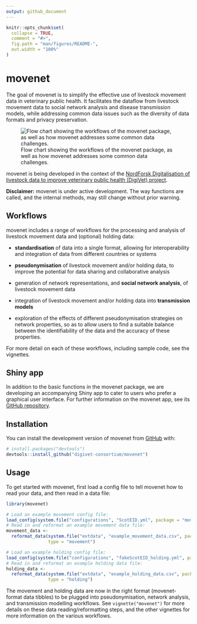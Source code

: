```yaml
---
output: github_document
---
```


<!-- README.md is generated from README.Rmd. Please edit that file -->

```r
knitr::opts_chunk$set(
  collapse = TRUE,
  comment = "#>",
  fig.path = "man/figures/README-",
  out.width = "100%"
)
```

# movenet
The goal of movenet is to simplify the effective use of livestock movement data in veterinary 
public health. It facilitates the dataflow from livestock movement data to social 
network analysis and disease transmission models, while addressing common data issues 
such as the diversity of data formats and privacy preservation.

![Flow chart showing the workflows of the movenet package, as well as how movenet addresses some common data challenges.](man/figures/movenet_summary.png)

movenet is being developed in the context of the [NordForsk Digitalisation of livestock data to improve veterinary public health (DigiVet) project](https://www.nordforsk.org/projects/digitalisation-livestock-data-improve-veterinary-public-health).

**Disclaimer:**
movenet is under active development. The way functions are called, and the internal methods, may still change without prior warning.

## Workflows
movenet includes a range of workflows for the processing and analysis of livestock movement data and (optional) holding data:

  - **standardisation** of data into a single format, allowing for interoperability and integration of data from different countries or systems
  - **pseudonymisation** of livestock movement and/or holding data, to improve the potential for data sharing and collaborative analysis

  -	generation of network representations, and **social network analysis**, of livestock movement data

  -	integration of livestock movement and/or holding data into **transmission models**
  
  -	exploration of the effects of different pseudonymisation strategies on network properties, so as to allow users to find a suitable balance between the identifiability of the data and the accuracy of these properties.
  
For more detail on each of these workflows, including sample code, see the vignettes.

## Shiny app

In addition to the basic functions in the movenet package, we are developing an accompanying Shiny app
to cater to users who prefer a graphical user interface.
For further information on the movenet app, see its [GitHub repository](https://github.com/digivet-consortium/movenetapp).

## Installation

You can install the development version of movenet from [GitHub](https://github.com/) with:

``` r
# install.packages("devtools")
devtools::install_github("digivet-consortium/movenet")
```

## Usage

To get started with movenet, first load a config file to tell movenet how to read your data,
and then read in a data file:

```r
library(movenet)

# Load an example movement config file:
load_config(system.file("configurations", "ScotEID.yml", package = "movenet"))
# Read in and reformat an example movement data file:
movement_data <- 
  reformat_data(system.file("extdata", "example_movement_data.csv", package = "movenet"),
                type = "movement")

# Load an example holding config file:
load_config(system.file("configurations", "fakeScotEID_holding.yml", package = "movenet")) 
# Read in and reformat an example holding data file:
holding_data <- 
  reformat_data(system.file("extdata", "example_holding_data.csv", package = "movenet"),
                type = "holding")
```

The movement and holding data are now in the right format (movenet-format data tibbles) 
to be plugged into pseudonymisation, network analysis, and transmission modelling workflows. 
See `vignette("movenet")` for more details on these data reading/reformatting steps, and the 
other vignettes for more information on the various workflows.
